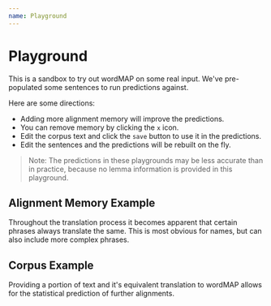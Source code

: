 ```yaml
---
name: Playground
---
```



# Playground

This is a sandbox to try out wordMAP on some real input.
We've pre-populated some sentences to run predictions against.

Here are some directions:

* Adding more alignment memory will improve the predictions.
* You can remove memory by clicking the `x` icon.
* Edit the corpus text and click the `save` button to use it in the predictions.
* Edit the sentences and the predictions will be rebuilt on the fly.

> Note: The predictions in these playgrounds may be less accurate than in practice, because no lemma information is provided in this playground.

## Alignment Memory Example

Throughout the translation process it becomes apparent that certain phrases always translate the same.
This is most obvious for names, but can also include more complex phrases.

<Playground>
    <WordmapPlayground
      sourceText="περὶ δὲ τῶν νεκρῶν, ὅτι ἐγείρονται, οὐκ ἀνέγνωτε ἐν τῇ βίβλῳ Μωϋσέως ἐπὶ τοῦ βάτου, πῶς εἶπεν αὐτῷ ὁ Θεὸς λέγων, ἐγὼ ὁ Θεὸς Ἀβραὰμ, καὶ ὁ Θεὸς Ἰσαὰκ, καὶ ὁ Θεὸς Ἰακώβ?"
      targetText="But concerning the dead that are raised, have you not read in the book of Moses, in the account about the bush, how God spoke to him, saying, ‘I am the God of Abraham and the God of Isaac and the God of Jacob’?"
      memory={[['Θεὸς', 'the God']]}
    />
</Playground>

## Corpus Example

Providing a portion of text and it's equivalent translation to wordMAP allows
for the statistical prediction of further alignments.


<Playground>
    <WordmapPlayground
      sourceText="וַ⁠יִּזָּעֵ֣ק שָׁא֗וּל וְ⁠כָל־ הָ⁠עָם֙ אֲשֶׁ֣ר אִתּ֔⁠וֹ וַ⁠יָּבֹ֖אוּ עַד־ הַ⁠מִּלְחָמָ֑ה וְ⁠הִנֵּ֨ה הָיְתָ֜ה חֶ֤רֶב אִישׁ֙ בְּ⁠רֵעֵ֔⁠הוּ מְהוּמָ֖ה גְּדוֹלָ֥ה מְאֹֽד׃"
      targetText="Then Saul gathered his men and they went toward the battle. They found that the Philistine soldiers were so confused that they were striking each other with their swords."
      memory={[]}
      corpus={
        [
            " וַ⁠יִּרְא֤וּ הַ⁠צֹּפִים֙ לְ⁠שָׁא֔וּל בְּ⁠גִבְעַ֖ת בִּנְיָמִ֑ן וְ⁠הִנֵּ֧ה הֶ⁠הָמ֛וֹן נָמ֖וֹג וַ⁠יֵּ֥לֶךְ וַ⁠הֲלֹֽם׃פ\n" +
            " וַ⁠יֹּ֣אמֶר שָׁא֗וּל לָ⁠עָם֙ אֲשֶׁ֣ר אִתּ֔⁠וֹ פִּקְדוּ־ נָ֣א וּ⁠רְא֔וּ מִ֖י הָלַ֣ךְ מֵ⁠עִמָּ֑⁠נוּ וַֽ⁠יִּפְקְד֔וּ וְ⁠הִנֵּ֛ה אֵ֥ין יוֹנָתָ֖ן וְ⁠נֹשֵׂ֥א כֵלָֽי⁠ו׃\n" +
            " וַ⁠יֹּ֤אמֶר שָׁאוּל֙ לַֽ⁠אֲחִיָּ֔ה הַגִּ֖ישָׁ⁠ה אֲר֣וֹן הָ⁠אֱלֹהִ֑ים כִּֽי־ הָיָ֞ה אֲר֧וֹן הָ⁠אֱלֹהִ֛ים בַּ⁠יּ֥וֹם הַ⁠ה֖וּא וּ⁠בְנֵ֥י יִשְׂרָאֵֽל׃\n" +
            "וַ⁠יְהִ֗י עַ֣ד דִּבֶּ֤ר שָׁאוּל֙ אֶל־ הַ⁠כֹּהֵ֔ן וְ⁠הֶ⁠הָמ֗וֹן אֲשֶׁר֙ בְּ⁠מַחֲנֵ֣ה פְלִשְׁתִּ֔ים וַ⁠יֵּ֥לֶךְ הָל֖וֹךְ וָ⁠רָ֑בפ וַ⁠יֹּ֧אמֶר שָׁא֛וּל אֶל־ הַ⁠כֹּהֵ֖ן אֱסֹ֥ף יָדֶֽ⁠ךָ׃\n",
            "Saul’s lookouts were in the town of Gibeah in the region of the tribe of Benjamin. They saw that the soldiers of the Philistine army were running away in all directions.\n" +
            "Saul realized that some of his soldiers must have attacked the Philistine army. So he said to the soldiers who were with him, “Check to see if any of our men are not here.” So they checked, and found out that Jonathan and the man who carried his weapons were gone.\n" +
            "So Saul said to Ahijah the priest, “Bring the sacred chest here.” For the Israelite people had been carrying the sacred chest with them.\n" +
            "But while Saul was talking to the priest, he saw that the Philistine soldiers were becoming more panicked. So Saul said to Ahijah, “Do not bring the sacred chest at this time.”\n"
        ]
      }
    />
</Playground>

